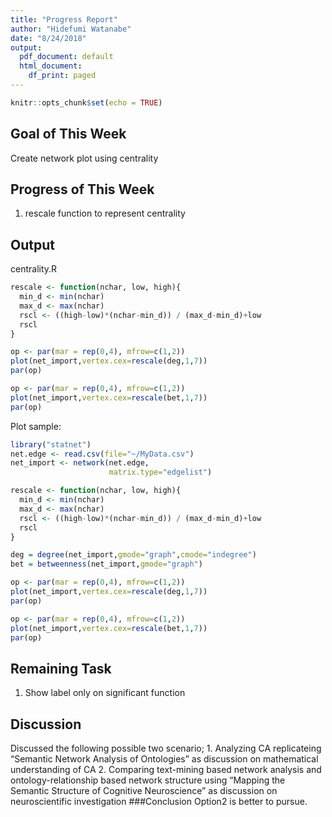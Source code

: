 ```yaml
---
title: "Progress Report"
author: "Hidefumi Watanabe"
date: "8/24/2018"
output:
  pdf_document: default
  html_document:
    df_print: paged
---
```

```r
knitr::opts_chunk$set(echo = TRUE)
```

## Goal of This Week
Create network plot using centrality

## Progress of This Week
1. rescale function to represent centrality

## Output
centrality.R

```r
rescale <- function(nchar, low, high){
  min_d <- min(nchar)
  max_d <- max(nchar)
  rscl <- ((high-low)*(nchar-min_d)) / (max_d-min_d)+low
  rscl
}

op <- par(mar = rep(0,4), mfrow=c(1,2))
plot(net_import,vertex.cex=rescale(deg,1,7))
par(op)

op <- par(mar = rep(0,4), mfrow=c(1,2))
plot(net_import,vertex.cex=rescale(bet,1,7))
par(op)
```


Plot sample:
```r
library("statnet")
net.edge <- read.csv(file="~/MyData.csv")
net_import <- network(net.edge,
                      matrix.type="edgelist")

rescale <- function(nchar, low, high){
  min_d <- min(nchar)
  max_d <- max(nchar)
  rscl <- ((high-low)*(nchar-min_d)) / (max_d-min_d)+low
  rscl
}

deg = degree(net_import,gmode="graph",cmode="indegree")
bet = betweenness(net_import,gmode="graph")

op <- par(mar = rep(0,4), mfrow=c(1,2))
plot(net_import,vertex.cex=rescale(deg,1,7))
par(op)

op <- par(mar = rep(0,4), mfrow=c(1,2))
plot(net_import,vertex.cex=rescale(bet,1,7))
par(op)
```

## Remaining Task
1. Show label only on significant function

## Discussion
Discussed the following possible two scenario;
1. Analyzing CA replicateing "Semantic Network Analysis of Ontologies" as discussion on mathematical understanding of CA
2. Comparing text-mining based network analysis and ontology-relationship based network structure using "Mapping the Semantic Structure of Cognitive Neuroscience" as discussion on neuroscientific investigation
###Conclusion
Option2 is better to pursue.
